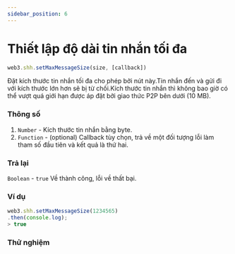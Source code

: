 ```yaml
---
sidebar_position: 6
---
```


# Thiết lập độ dài tin nhắn tối đa

```javascript
web3.shh.setMaxMessageSize(size, [callback])
```
Đặt kích thước tin nhắn tối đa cho phép bởi nút này.Tin nhắn đến và gửi đi với kích thước lớn hơn sẽ bị từ chối.Kích thước tin nhắn thì không bao giờ có thể vượt quá giới hạn được áp đặt bởi giao thức P2P bên dưới (10 MB).
### Thông số
1. `Number` - Kích thước tin nhắn bằng byte.
2. `Function` - (optional) Callback tùy chọn, trả về một đối tượng lỗi làm tham số đầu tiên và kết quả là thứ hai.
### Trả lại
`Boolean` - `true` Về thành công, lỗi về thất bại.

### Ví dụ
```javascript
web3.shh.setMaxMessageSize(1234565)
.then(console.log);
> true
```
### Thử nghiệm
<SetMaxMessageSize/>